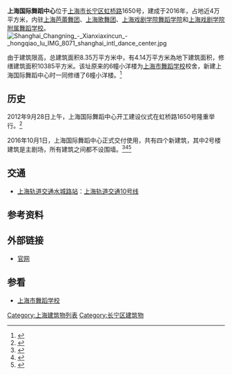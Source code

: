 {{Citation style|time=2020-09-15T10:35:12+00:00}}
'''上海国际舞蹈中心'''位于[[上海市|上海市]][[长宁区|长宁区]][[虹桥路|虹桥路]]1650号，建成于2016年，占地近4万平方米，内驻[[上海芭蕾舞团|上海芭蕾舞团]]、[[上海歌舞团|上海歌舞团]]、[[上海戏剧学院舞蹈学院|上海戏剧学院舞蹈学院]]和[[上海戏剧学院附属舞蹈学校|上海戏剧学院附属舞蹈学校]]。
[[File:Shanghai_Changning_-_Xianxiaxincun_-_hongqiao_lu_IMG_8071_shanghai_intl_dance_center.jpg|thumb]]

由于建筑限高，总建筑面积8.35万平方米中，有4.14万平方米為地下建筑面积，修缮建筑面积10385平方米。该址原来的6幢小洋楼为[[上海市舞蹈学校|上海市舞蹈学校]]校舍，新建上海国际舞蹈中心时一同修缮了6幢小洋楼。<ref>{{Cite web|url=http://sh.people.com.cn/n2/2016/0831/c138654-28922411.html|title=耗时4年占地4万平米 上海国际舞蹈中心交付使用--上海频道--人民网|website=sh.people.com.cn}}</ref>

==历史==
2012年9月28日上午，上海国际舞蹈中心开工建设仪式在虹桥路1650号隆重举行。<ref>{{Cite web|url=http://www.scg.com.cn/news_picNews_detail-733.html|title=上海建工}}</ref>

2016年10月1日，上海国际舞蹈中心正式交付使用，共有四个新建筑，其中2号楼建筑是主剧场，所有建筑之间都不设围墙。<ref>{{Cite web|url=http://sh.people.com.cn/n2/2017/0301/c138654-29785221.html|title=上海市舞蹈学校入驻国际舞蹈中心 "两团两校"打造舞蹈平台--上海频道--人民网|website=sh.people.com.cn|accessdate=2020-09-15|archive-date=2018-12-12|archive-url=https://web.archive.org/web/20181212130556/http://sh.people.com.cn/n2/2017/0301/c138654-29785221.html|dead-url=no}}</ref><ref>{{Cite web|url=http://www.sta.edu.cn/92/69/c1551a37481/page.htm|title=澎湃新闻：“最难考”舞蹈专业考生翻番，上海国际舞蹈中心释放人才红利|website=www.sta.edu.cn}}</ref><ref>{{Cite web|url=https://www.thepaper.cn/newsDetail_forward_1537188|title=《起舞·海上》：解析上海国际舞蹈中心的“前世”与“今生”_浦江头条_澎湃新闻-The Paper|website=www.thepaper.cn|accessdate=2020-09-15|archive-date=2017-10-20|archive-url=https://web.archive.org/web/20171020205354/http://www.thepaper.cn/newsDetail_forward_1537188|dead-url=no}}</ref>

==交通==
* [[上海轨道交通|上海轨道交通]][[水城路站|水城路站]]：[[上海轨道交通10号线|上海轨道交通10号线]]

==参考资料==
{{reflist}}

==外部链接==
*[http://www.shdancecenter.com/ 官网]{{Wayback|url=http://www.shdancecenter.com/ |date=20201112015437 }}

==参看==
*[[上海市舞蹈学校|上海市舞蹈学校]]

[[Category:上海建筑物列表|Category:上海建筑物列表]]
[[Category:长宁区建筑物|Category:长宁区建筑物]]